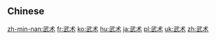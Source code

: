 {{also|武術}}
==Chinese==
{{zh-see|武術}}

[[zh-min-nan:武术]]
[[fr:武术]]
[[ko:武术]]
[[hu:武术]]
[[ja:武术]]
[[pl:武术]]
[[uk:武术]]
[[zh:武术]]